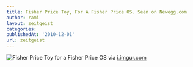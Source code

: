```yaml
---
title: Fisher Price Toy, For A Fisher Price OS. Seen on Newegg.com
author: rami
layout: zeitgeist
categories:
publishedAt: '2010-12-01'
url: zeitgeist
---
```


![Fisher Price Toy for a Fisher Price OS](/assets/images/content/zeitgeist/fisher-price-toy-for-a-fisher-price-os.png)
via <a href="http://i.imgur.com/N4eHy.png">i.imgur.com</a>
